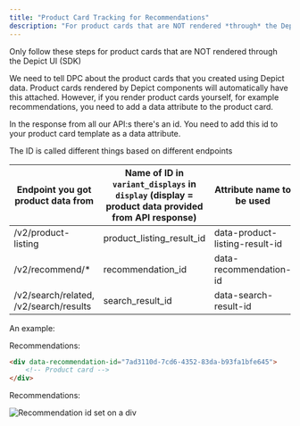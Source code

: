 ```yaml
---
title: "Product Card Tracking for Recommendations"
description: "For product cards that are NOT rendered *through* the Depict UI (SDK)"
---
```


<Warning>Only follow these steps for product cards that are NOT rendered through the Depict UI (SDK)</Warning>

We need to tell DPC about the product cards that you created using Depict data. Product cards rendered by Depict components will automatically have this attached. However, if you render product cards yourself, for example recommendations, you need to add a data attribute to the product card.

In the response from all our API:s there's an id. You need to add this id to your product card template as a data attribute.

The ID is called different things based on different endpoints

| Endpoint you got product data from     | Name of ID in `variant_displays` in `display` (display = product data provided from API response) | Attribute name to be used      |
|----------------------------------------|---------------------------------------------------------------------------------------------------|--------------------------------|
| /v2/product-listing                    | product_listing_result_id                                                                         | data-product-listing-result-id |
| /v2/recommend/*                        | recommendation_id                                                                                 | data-recommendation-id         |
| /v2/search/related, /v2/search/results | search_result_id                                                                                  | data-search-result-id          |

An example:

Recommendations:
```html
<div data-recommendation-id="7ad3110d-7cd6-4352-83da-b93fa1bfe645">
    <!-- Product card -->
</div>
```

Recommendations:

![Recommendation id set on a div](/images/recommendation_id.webp)